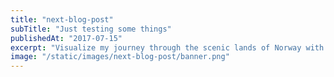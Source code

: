 ```yaml
---
title: "next-blog-post"
subTitle: "Just testing some things"
publishedAt: "2017-07-15"
excerpt: "Visualize my journey through the scenic lands of Norway with rich, stunning pictures and daily travel logs."
image: "/static/images/next-blog-post/banner.png"
---
```



<Script
  strategy="lazyOnload"
  data-uid="3e34f9b6e0"
  src="https://bulletproofcode.ck.page/3e34f9b6e0/index.js"
/>
